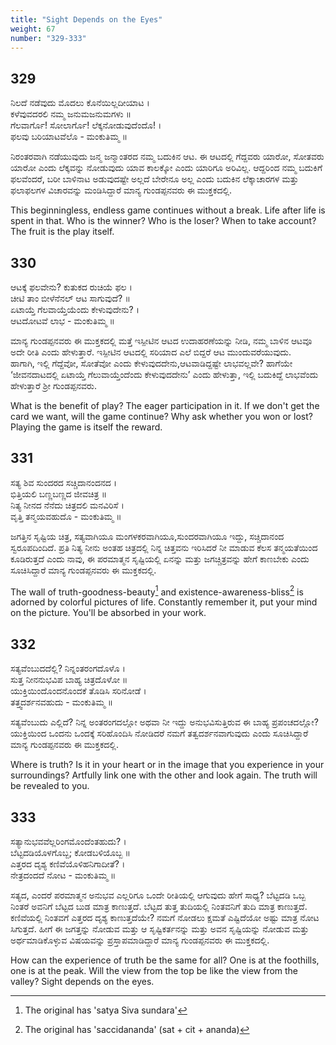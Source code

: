 ```yaml
---
title: "Sight Depends on the Eyes"
weight: 67
number: "329-333"
---
```


## 329

ನಿಲದೆ ನಡೆವುದು ಮೊದಲು ಕೊನೆಯಿಲ್ಲದೀಯಾಟ ।  
ಕಳೆವುವದರಲಿ ನಮ್ಮ ಜನುಮಜನುಮಗಳು ॥  
ಗೆಲವಾರ್ಗೊ! ಸೋಲಾರ್ಗೊ! ಲೆಕ್ಕನೋಡುವುದೆಂದೊ! ।  
ಫಲವು ಬರಿಯಾಟವೆಲೊ - ಮಂಕುತಿಮ್ಮ ॥

ನಿರಂತರವಾಗಿ ನಡೆಯುವುದು ಜನ್ಮ ಜನ್ಮಾಂತರದ ನಮ್ಮ ಬದುಕಿನ ಆಟ. ಈ ಆಟದಲ್ಲಿ ಗೆದ್ದವರು ಯಾರೋ, ಸೋತವರು ಯಾರೋ ಎಂದು ಲೆಕ್ಕವನ್ನು ನೋಡುವುದು ಯಾವ ಕಾಲಕ್ಕೋ ಎಂದು ಯಾರಿಗೂ ಅರಿವಿಲ್ಲ. ಆದ್ದರಿಂದ ನಮ್ಮ ಬದುಕಿಗೆ ಫಲವೆಂದರೆ, ಬರೀ ಬಾಳಿನಾಟ ಅಡುವುದಷ್ಟೇ ಅಲ್ಲದೆ ಬೇರೇನೂ ಅಲ್ಲ ಎಂದು ಬದುಕಿನ ಲೆಕ್ಕಾಚಾರಗಳ ಮತ್ತು ಫಲಾಫಲಗಳ ವಿಚಾರವನ್ನು ಮಂಡಿಸಿದ್ದಾರೆ ಮಾನ್ಯ ಗುಂಡಪ್ಪನವರು ಈ ಮುಕ್ತಕದಲ್ಲಿ.

This beginningless, endless game continues without a break. Life after life is spent in that. Who is the winner? Who is the loser? When to take account? The fruit is the play itself.

## 330

ಆಟಕ್ಕೆ ಫಲವೇನು? ಕುತುಕದ ರುಚಿಯೆ ಫಲ ।  
ಚೀಟಿ ತಾಂ ಬೀಳೆನೆನಲ್ ಆಟ ಸಾಗುವುದೆ? ॥  
ಏಟಾಯ್ತೆ ಗೆಲವಾಯ್ತೆಯೆಂದು ಕೇಳುವುದೇನು? ।  
ಆಟದೋಟವೆ ಲಾಭ - ಮಂಕುತಿಮ್ಮ ॥

ಮಾನ್ಯ ಗುಂಡಪ್ಪನವರು ಈ ಮುಕ್ತಕದಲ್ಲಿ ಮತ್ತೆ ಇಸ್ಪೀಟಿನ ಆಟದ ಉದಾಹರಣೆಯನ್ನು ನೀಡಿ, ನಮ್ಮ ಬಾಳಿನ ಆಟವೂ ಅದೇ ರೀತಿ ಎಂದು ಹೇಳುತ್ತಾರೆ. ಇಸ್ಪೀಟಿನ ಆಟದಲ್ಲಿ ಸರಿಯಾದ ಎಲೆ ಬಿದ್ದರೆ ಆಟ ಮುಂದುವರೆಯುವುದು.  
 ಹಾಗಾಗಿ, ಇಲ್ಲಿ ಗೆದ್ದೆವೋ, ಸೋತೆವೋ ಎಂದು ಕೇಳುವುದದೇನು,ಆಟವಾಡಿದ್ದಷ್ಟೇ ಲಾಭವಲ್ಲವೇ? ಹಾಗೆಯೇ ‘ಜೀವನದಾಟದಲ್ಲಿ ಏಟಾಯ್ತೆ ಗೆಲುವಾಯ್ತೆಂದೆಂದು ಕೇಳುವುದದೇನು’ ಎಂದು ಹೇಳುತ್ತಾ, ಇಲ್ಲಿ ಬದುಕಿದ್ದೆ ಲಾಭವೆಂದು ಹೇಳುತ್ತಾರೆ ಶ್ರೀ ಗುಂಡಪ್ಪನವರು.

What is the benefit of play? The eager participation in it. If we don't get the card we want, will the game continue? Why ask whether you won or lost? Playing the game is itself the reward.

## 331

ಸತ್ಯ ಶಿವ ಸುಂದರದ ಸಚ್ಚಿದಾನಂದನದ ।  
ಭಿತ್ತಿಯಲಿ ಬಣ್ಣಬಣ್ಣದ ಜೀವಚಿತ್ರ ॥  
ನಿತ್ಯ ನೀನದ ನೆನೆದು ಚಿತ್ರದಲಿ ಮನವಿರಿಸೆ ।  
ವೃತ್ತಿ ತನ್ಮಯವಹುದೊ - ಮಂಕುತಿಮ್ಮ ॥

ಜಗತ್ತಿನ ಸೃಷ್ಟಿಯ ಚಿತ್ರ, ಸತ್ಯವಾಗಿಯೂ ಮಂಗಳಕರವಾಗಿಯೂ,ಸುಂದರವಾಗಿಯೂ ಇದ್ದು, ಸಚ್ಚಿದಾನಂದ ಸ್ವರೂಪದಿಂದಿದೆ. ಪ್ರತಿ ನಿತ್ಯ ನೀನು ಅಂತಹ ಚಿತ್ರದಲ್ಲಿ ನಿನ್ನ ಚಿತ್ತವನು ಇರಿಸಿದರೆ ನೀ ಮಾಡುವ ಕೆಲಸ ತನ್ಮಯತೆಯಿಂದ ಕೂಡಿರುತ್ತದೆ ಎಂದು ನಾವು, ಈ ಪರಮಾತ್ಮನ ಸೃಷ್ಟಿಯಲ್ಲಿ ಏನನ್ನು ಮತ್ತು ಜಗಚ್ಚಿತ್ರವನ್ನು ಹೇಗೆ ಕಾಣಬೇಕು ಎಂದು ಸೂಚಿಸಿದ್ದಾರೆ ಮಾನ್ಯ ಗುಂಡಪ್ಪನವರು ಈ ಮುಕ್ತಕದಲ್ಲಿ.

The wall of truth-goodness-beauty[^118] and existence-awareness-bliss[^119] is adorned by colorful pictures of life. Constantly remember it, put your mind on the picture. You'll be absorbed in your work.

## 332

ಸತ್ಯವೆಂಬುದದೆಲ್ಲಿ? ನಿನ್ನಂತರಂಗದೊಳೊ ।  
ಸುತ್ತ ನೀನನುಭವಿಪ ಬಾಹ್ಯ ಚಿತ್ರದೊಳೋ ॥  
ಯುಕ್ತಿಯಿಂದೊಂದನೊಂದಕೆ ತೊಡಿಸಿ ಸರಿನೋಡೆ ।  
ತತ್ತ್ವದರ್ಶನವಹುದು - ಮಂಕುತಿಮ್ಮ ॥

ಸತ್ಯವೆಂಬುದು ಎಲ್ಲಿದೆ? ನಿನ್ನ ಅಂತರಂಗದಲ್ಲೋ ಅಥವಾ ನೀ ಇದ್ದು ಅನುಭವಿಸುತ್ತಿರುವ ಈ ಬಾಹ್ಯ ಪ್ರಪಂಚದಲ್ಲೋ? ಯುಕ್ತಿಯಿಂದ ಒಂದನು ಒಂದಕ್ಕೆ ಸರಿಹೊಂದಿಸಿ ನೋಡಿದರೆ ನಮಗೆ ತತ್ವದರ್ಶನವಾಗುವುದು ಎಂದು ಸೂಚಿಸಿದ್ದಾರೆ ಮಾನ್ಯ ಗುಂಡಪ್ಪನವರು ಈ ಮುಕ್ತಕದಲ್ಲಿ.

Where is truth? Is it in your heart or in the image that you experience in your surroundings? Artfully link one with the other and look again. The truth will be revealed to you.

## 333

ಸತ್ಯಾನುಭವವೆಲ್ಲರಿಂಗಮೊಂದೆಂತಹುದು? ।  
ಬೆಟ್ಟದಡಿಯೊಳಗೊಬ್ಬ; ಕೋಡಬಳಿಯೊಬ್ಬ ॥  
ಎತ್ತರದ ದೃಶ್ಯ ಕಣಿವೆಯೊಳಿಹನಿಗಾದೀತೆ? ।  
ನೇತ್ರದಂದದೆ ನೋಟ - ಮಂಕುತಿಮ್ಮ ॥

ಸತ್ಯದ, ಎಂದರೆ ಪರಮಾತ್ಮನ ಅನುಭವ ಎಲ್ಲರಿಗೂ ಒಂದೇ ರೀತಿಯಲ್ಲಿ ಆಗುವುದು ಹೇಗೆ ಸಾಧ್ಯ? ಬೆಟ್ಟದಡಿ ಒಬ್ಬ ನಿಂತರೆ ಅವನಿಗೆ ಬೆಟ್ಟದ ಬುಡ ಮಾತ್ರ ಕಾಣುತ್ತದೆ. ಬೆಟ್ಟದ ತುತ್ತ ತುದಿಯಲ್ಲಿ ನಿಂತವನಿಗೆ ತುದಿ ಮಾತ್ರ ಕಾಣುತ್ತದೆ. ಕಣಿವೆಯಲ್ಲಿ ನಿಂತವಗೆ ಎತ್ತರದ ದೃಶ್ಯ ಕಾಣುತ್ತದೆಯೇ? ನಮಗೆ ನೋಡಲು ಕ್ಷಮತೆ ಎಷ್ಟಿದೆಯೋ ಅಷ್ಟು ಮಾತ್ರ ನೋಟ ಸಿಗುತ್ತದೆ. ಹೀಗೆ ಈ ಜಗತ್ತನ್ನು ನೋಡುವ ಮತ್ತು ಆ ಸೃಷ್ಟಿಕರ್ತನನ್ನು ಮತ್ತು ಅವನ ಸೃಷ್ಟಿಯನ್ನು ನೋಡುವ ಮತ್ತು ಅರ್ಥಮಾಡಿಕೊಳ್ಳುವ ವಿಷಯವನ್ನು ಪ್ರಸ್ತಾಪಮಾಡಿದ್ದಾರೆ ಮಾನ್ಯ ಗುಂಡಪ್ಪನವರು ಈ ಮುಕ್ತಕದಲ್ಲಿ.

How can the experience of truth be the same for all? One is at the foothills, one is at the peak. Will the view from the top be like the view from the valley? Sight depends on the eyes.

[^118]: The original has 'satya Siva sundara'
[^119]: The original has 'saccidananda' (sat + cit + ananda)
